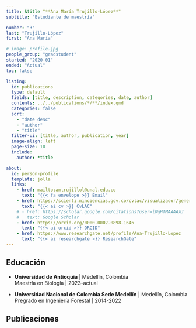 ```yaml
---
title: &title "**Ana María Trujillo-López**"
subtitle: "Estudiante de maestría"

number: "3"
last: "Trujillo-López"
first: "Ana María"

# image: profile.jpg
people_group: "gradstudent"
started: "2020-01"
ended: "Actual"
toc: false

listing: 
  id: publications
  type: default
  fields: [title, description, categories, date, author]
  contents: ../../publications/*/**/index.qmd
  categories: false
  sort:
    - "date desc"
    - "author"
    - "title"
  filter-ui: [title, author, publication, year]
  image-align: left
  page-size: 10
  include:
    author: *title

about:
  id: person-profile
  template: jolla
  links:
    - href: mailto:amtrujillol@unal.edu.co
      text: "{{< fa envelope >}} Email"
    - href: https://scienti.minciencias.gov.co/cvlac/visualizador/generarCurriculoCv.do?cod_rh=0001753642
      text: "{{< ai cv >}} CvLAC"
    # - href: https://scholar.google.com/citations?user=lOgHTMAAAAAJ
    #   text: Google Scholar
    - href: https://orcid.org/0000-0002-0898-1646
      text: "{{< ai orcid >}} ORCID"
    - href: https://www.researchgate.net/profile/Ana-Trujillo-Lopez
      text: "{{< ai researchgate >}} ResearchGate"
---
```


::: {#person-profile}
:::



## Educación

-   **Universidad de Antioquia** \| Medellín, Colombia\
    Maestría en Biología \| 2023-actual\
    <!-- Estudio aerobiológico en la ciudad de Medellín (Colombia): una variable biológica de la calidad del aire en una ciudad altamente contaminada -->

-   **Universidad Nacional de Colombia Sede Medellín** \| Medellín, Colombia\
    Pregrado en Ingeniería Forestal \| 2014-2022\
    <!-- Exploración de la utilidad de la región ITS en estudios filogeográficos de plantas de áreas de Páramo -->

## Publicaciones

::: {#publications}
:::